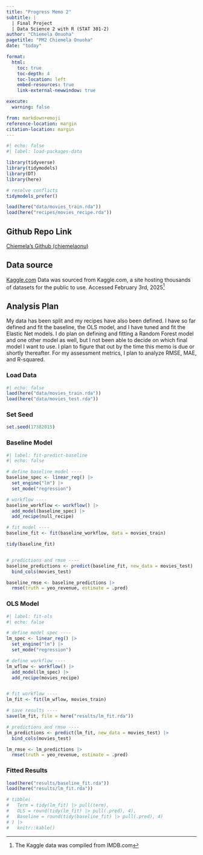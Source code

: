 ```yaml
---
title: "Progress Memo 2"
subtitle: |
  | Final Project 
  | Data Science 2 with R (STAT 301-2)
author: "Chiemela Onuoha"
pagetitle: "PM2 Chiemela Onuoha"
date: "today"

format:
  html:
    toc: true
    toc-depth: 4
    toc-location: left
    embed-resources: true
    link-external-newwindow: true

execute:
  warning: false

from: markdown+emoji
reference-location: margin
citation-location: margin
---
```



```r
#| echo: false
#| label: load-packages-data

library(tidyverse)
library(tidymodels)
library(DT)
library(here)

# resolve conflicts
tidymodels_prefer()

load(here("data/movies_train.rda"))
load(here("recipes/movies_recipe.rda"))

```

::: {.callout-tip icon=false}

## Github Repo Link

[Chiemela's Github (chiemelaonu)](https://github.com/stat301-2-2025-winter/final-project-2-chiemelaonu.git)

:::

## Data source

[Kaggle.com](https://www.kaggle.com/datasets/ashpalsingh1525/imdb-movies-dataset/data)
Data was sourced from Kaggle.com, a site hosting thousands of datasets for the public to use. Accessed February 3rd, 2025^[The Kaggle data was compiled from IMDB.com]

## Analysis Plan
My data has been split and my recipes have also been defined. I have so far defined and fit the baseline, the OLS model, and I have tuned and fit the Elastic Net models. I do plan on defining and fitting a Random Forest model and one other model as well, but I not been able to decide on which final model I want to use. I plan to figure that out by the time this memo is due or shortly thereafter. For my assessment metrics, I plan to analyze RMSE, MAE, and R-squared. 


### Load Data 
```r
#| echo: false
laod(here("data/movies_train.rda"))
load(here("data/movies_test.rda"))

```

### Set Seed 
```r
set.seed(17382015)

```


### Baseline Model
```r
#| label: fit-predict-baseline
#| echo: false

# define baseline model ----
baseline_spec <- linear_reg() |>
  set_engine("lm") |>
  set_mode("regression")

# workflow ----
baseline_workflow <- workflow() |>
  add_model(baseline_spec) |>
  add_recipe(null_recipe)

# fit model ----
baseline_fit <- fit(baseline_workflow, data = movies_train)

tidy(baseline_fit)


# predictions and rmse ----
baseline_predictions <- predict(baseline_fit, new_data = movies_test) |>
  bind_cols(movies_test)

baseline_rmse <- baseline_predictions |>
  rmse(truth = yeo_revenue, estimate = .pred)
```

### OLS Model
```r
#| label: fit-ols
#| echo: false

# define model spec ----
lm_spec <- linear_reg() |>
  set_engine("lm") |>
  set_mode("regression")

# define workflow ----
lm_wflow <- workflow() |>
  add_model(lm_spec) |>
  add_recipe(movies_recipe)


# fit workflow ----
lm_fit <- fit(lm_wflow, movies_train)

# save results ----
save(lm_fit, file = here("results/lm_fit.rda"))

# predictions and rmse ----
lm_predictions <- predict(lm_fit, new_data = movies_test) |>
  bind_cols(movies_test)

lm_rmse <- lm_predictions |>
  rmse(truth = yeo_revenue, estimate = .pred)

```


### Fitted Results
```r
load(here("results/baseline_fit.rda"))
load(here("results/lm_fit.rda"))

# tibble(
#   Term = tidy(lm_fit) |> pull(term),
#   OLS = round(tidy(lm_fit) |> pull(.pred), 4),
#   Baseline = round(tidy(baseline_fit) |> pull(.pred), 4)
# ) |>
#   knitr::kable()


```



